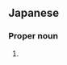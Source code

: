 {{also|黒川}}
==Japanese==
{{ja-kanjitab|くろ|かわ|yomi=k}}

===Proper noun===
{{ja-pos|shin=黒川|くろかわ|proper|hhira=くろかは}}

# {{surname|lang=ja|sort=くろかわ}}